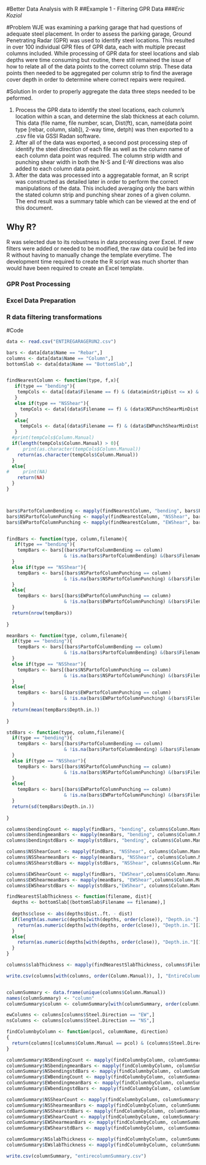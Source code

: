 #Better Data Analysis with R
##Example 1 - Filtering GPR Data
###*Eric Koziol*

#Problem
WJE was examining a parking garage that had questions of adequate steel placement.  In order to assess the parking garage, Ground Penetrating Radar (GPR) was used to identify steel locations.  This resulted in over 100 individual GPR files of GPR data, each with multiple precast columns included.  While processing of GPR data for steel locations and slab depths were time consuming but routine, there still remained the issue of how to relate all of the data points to the correct column strip.  These data points then needed to be aggregated per column strip to find the average cover depth in order to determine where correct repairs were required.

#Solution
In order to properly aggregate the data three steps needed to be peformed.

1.  Process the GPR data to identify the steel locations, each column's location within a scan, and determine the slab thickness at each column.  This data (file name, file number, scan, Dist(ft), scan, name(data point type [rebar, column, slab]), 2-way time, detph) was then exported to a .csv file via GSSI Radan software.
2.  After all of the data was exported, a second post processing step of identify the steel direction of each file as well as the column name of each column data point was required.  The column strip width and punching shear width in both the N-S and E-W directions was also added to each column data point.
3.  After the data was processed into a aggregatable format, an R script was constructed as detailed later in order to perform the correct manipulations of the data.  This included averaging only the bars within the stated column strip and punching shear zones of a given column.  The end result was a summary table which can be viewed at the end of this document.

## Why R?
R was selected due to its robustness in data processing over Excel.  If new filters were added or needed to be modified, the raw data could be fed into R without having to manually change the template everytime.  The development time required to create the R script was much shorter than would have been required to create an Excel template. 

### GPR Post Processing


### Excel Data Preparation


### R data filtering transformations



#Code
```r
data <- read.csv("ENTIREGARAGERUN2.csv")

bars <- data[data$Name == "Rebar",]
columns <- data[data$Name == "Column",]
bottomSlab <- data[data$Name == "BottomSlab",]


findNearestColumn <- function(type, f,x){
   if(type == "bending"){
    tempCols <- data[(data$Filename == f) & (data$minStripDist <= x) & (data$maxStripDist >= x) & (data$Name == "Column"),]
   }
   else if(type == "NSShear"){
     tempCols <- data[(data$Filename == f) & (data$NSPunchShearMinDist <= x) & (data$NSPunchShearMaxDist >= x) & (data$Name == "Column"),]
   }
   else{
     tempCols <- data[(data$Filename == f) & (data$EWPunchShearMinDist <= x) & (data$EWPunchShearMaxDist >= x) & (data$Name == "Column"),]
   }
  #print(tempCols$Column.Manual)
  if(length(tempCols$Column.Manual) > 0){
#     print(as.character(tempCols$Column.Manual))
    return(as.character(tempCols$Column.Manual))
  }
  else{
#     print(NA)
    return(NA)
  }
}



bars$PartofColumnBending <- mapply(findNearestColumn, "bending", bars$Filename, bars$Dist..ft.)
bars$NSPartofColumnPunching <- mapply(findNearestColumn, "NSShear", bars$Filename, bars$Dist..ft.)
bars$EWPartofColumnPunching <- mapply(findNearestColumn, "EWShear", bars$Filename, bars$Dist..ft.)


findBars <- function(type, column,filename){
   if(type == "bending"){
    tempBars <- bars[(bars$PartofColumnBending == column) 
                     & !is.na(bars$PartofColumnBending) &(bars$Filename == filename),]
  }
  else if(type == "NSShear"){
    tempBars <- bars[(bars$NSPartofColumnPunching == column) 
                     & !is.na(bars$NSPartofColumnPunching) &(bars$Filename == filename),]
  }
  else{
    tempBars <- bars[(bars$EWPartofColumnPunching == column) 
                     & !is.na(bars$EWPartofColumnPunching) &(bars$Filename == filename),]
  }
  return(nrow(tempBars))
  
}

meanBars <- function(type, column,filename){
  if(type == "bending"){
    tempBars <- bars[(bars$PartofColumnBending == column) 
                     & !is.na(bars$PartofColumnBending) &(bars$Filename == filename),]
  }
  else if(type == "NSShear"){
    tempBars <- bars[(bars$NSPartofColumnPunching == column) 
                     & !is.na(bars$NSPartofColumnPunching) &(bars$Filename == filename),]
  }
  else{
    tempBars <- bars[(bars$EWPartofColumnPunching == column) 
                     & !is.na(bars$EWPartofColumnPunching) &(bars$Filename == filename),]
  }
  return(mean(tempBars$Depth.in.))
  
}

stdBars <- function(type, column,filename){
  if(type == "bending"){
    tempBars <- bars[(bars$PartofColumnBending == column) 
                     & !is.na(bars$PartofColumnBending) &(bars$Filename == filename),]
  }
  else if(type == "NSShear"){
    tempBars <- bars[(bars$NSPartofColumnPunching == column) 
                     & !is.na(bars$NSPartofColumnPunching) &(bars$Filename == filename),]
  }
  else{
    tempBars <- bars[(bars$EWPartofColumnPunching == column) 
                     & !is.na(bars$EWPartofColumnPunching) &(bars$Filename == filename),]
  }
  return(sd(tempBars$Depth.in.))
  
}

columns$bendingCount <- mapply(findBars, "bending", columns$Column.Manual, columns$Filename)
columns$bendingmeanBars <- mapply(meanBars, "bending", columns$Column.Manual, columns$Filename)
columns$bendingstdBars <- mapply(stdBars, "bending", columns$Column.Manual, columns$Filename)

columns$NSShearCount <- mapply(findBars, "NSShear", columns$Column.Manual, columns$Filename)
columns$NSShearmeanBars <- mapply(meanBars, "NSShear", columns$Column.Manual, columns$Filename)
columns$NSShearstdBars <- mapply(stdBars, "NSShear", columns$Column.Manual, columns$Filename)

columns$EWShearCount <- mapply(findBars, "EWShear",columns$Column.Manual, columns$Filename)
columns$EWShearmeanBars <- mapply(meanBars, "EWShear",columns$Column.Manual, columns$Filename)
columns$EWShearstdBars <- mapply(stdBars,"EWShear", columns$Column.Manual, columns$Filename)

findNearestSlabThickness <- function(filename, dist){  
  depths <- bottomSlab[(bottomSlab$Filename == filename),]
  
  depths$close <- abs(depths$Dist..ft. - dist)
  if(length(as.numeric(depths[with(depths, order(close)), "Depth.in."][1])) < 1){
    return(as.numeric(depths[with(depths, order(close)), "Depth.in."][2]))
  }
  else{
    return(as.numeric(depths[with(depths, order(close)), "Depth.in."][1]))
  }
}

columns$slabThickness <- mapply(findNearestSlabThickness, columns$Filename, columns$Dist..ft.)

write.csv(columns[with(columns, order(Column.Manual)), ], "EntireColumnProcessedData.csv")


columnSummary <- data.frame(unique(columns$Column.Manual))
names(columnSummary) <- "column"
columnSummary$column <- columnSummary[with(columnSummary, order(column)),]

ewColumns <- columns[columns$Steel.Direction == "EW",]
nsColumns <- columns[columns$Steel.Direction == "NS",]

findColumnbyColumn <- function(pcol, columnName, direction)
{
  return(columns[(columns$Column.Manual == pcol) & (columns$Steel.Direction == direction), columnName][1])
}

columnSummary$NSBendingCount <- mapply(findColumnbyColumn, columnSummary$column, "bendingCount", "NS")
columnSummary$NSbendingmeanBars <- mapply(findColumnbyColumn, columnSummary$column, "bendingmeanBars", "NS")
columnSummary$NSbendingstdBars <- mapply(findColumnbyColumn, columnSummary$column, "bendingstdBars", "NS")
columnSummary$EWBendingCount <- mapply(findColumnbyColumn, columnSummary$column, "bendingCount", "EW")
columnSummary$EWbendingmeanBars <- mapply(findColumnbyColumn, columnSummary$column, "bendingmeanBars", "EW")
columnSummary$EWbendingstdBars <- mapply(findColumnbyColumn, columnSummary$column, "bendingstdBars", "EW")

columnSummary$NSShearCount <- mapply(findColumnbyColumn, columnSummary$column, "NSShearCount", "NS")
columnSummary$NSShearmeanBars <- mapply(findColumnbyColumn, columnSummary$column, "NSShearmeanBars", "NS")
columnSummary$NSShearstdBars <- mapply(findColumnbyColumn, columnSummary$column, "NSShearstdBars", "NS")
columnSummary$EWShearCount <- mapply(findColumnbyColumn, columnSummary$column, "EWShearCount", "EW")
columnSummary$EWShearmeanBars <- mapply(findColumnbyColumn, columnSummary$column, "EWShearmeanBars", "EW")
columnSummary$EWShearstdBars <- mapply(findColumnbyColumn, columnSummary$column, "EWShearstdBars", "EW")

columnSummary$NSslabThickness <- mapply(findColumnbyColumn, columnSummary$column, "slabThickness", "NS")
columnSummary$EWslabThickness <- mapply(findColumnbyColumn, columnSummary$column, "slabThickness", "EW")

write.csv(columnSummary, "entirecolumnSummary.csv")
```